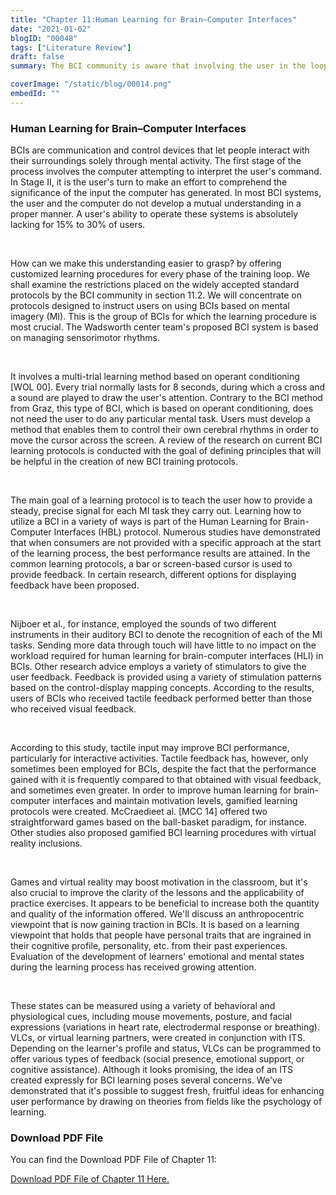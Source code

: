 ```yaml
---
title: "Chapter 11:Human Learning for Brain–Computer Interfaces"
date: "2021-01-02"
blogID: "00048"
tags: ["Literature Review"]
draft: false
summary: The BCI community is aware that involving the user in the loop is necessary to increase performance, and as a result, learning procedures must be improved. We have demonstrated that it is possible to propose fresh, promising methods for enhancing user performance by drawing on theories from other fields, such as the psychology of learning.

coverImage: "/static/blog/00014.png"
embedId: ""
---
```


### Human Learning for Brain–Computer Interfaces

BCIs are communication and control devices that let people interact with their surroundings solely through mental activity. The first stage of the process involves the computer attempting to interpret the user's command. In Stage II, it is the user's turn to make an effort to comprehend the significance of the input the computer has generated. In most BCI systems, the user and the computer do not develop a mutual understanding in a proper manner. A user's ability to operate these systems is absolutely lacking for 15% to 30% of users.

<br />

How can we make this understanding easier to grasp? by offering customized learning procedures for every phase of the training loop. We shall examine the restrictions placed on the widely accepted standard protocols by the BCI community in section 11.2. We will concentrate on protocols designed to instruct users on using BCIs based on mental imagery (MI). This is the group of BCIs for which the learning procedure is most crucial. The Wadsworth center team's proposed BCI system is based on managing sensorimotor rhythms.

<br />

It involves a multi-trial learning method based on operant conditioning [WOL 00]. Every trial normally lasts for 8 seconds, during which a cross and a sound are played to draw the user's attention. Contrary to the BCI method from Graz, this type of BCI, which is based on operant conditioning, does not need the user to do any particular mental task. Users must develop a method that enables them to control their own cerebral rhythms in order to move the cursor across the screen. A review of the research on current BCI learning protocols is conducted with the goal of defining principles that will be helpful in the creation of new BCI training protocols.

<br />

The main goal of a learning protocol is to teach the user how to provide a steady, precise signal for each MI task they carry out. Learning how to utilize a BCI in a variety of ways is part of the Human Learning for Brain-Computer Interfaces (HBL) protocol. Numerous studies have demonstrated that when consumers are not provided with a specific approach at the start of the learning process, the best performance results are attained. In the common learning protocols, a bar or screen-based cursor is used to provide feedback. In certain research, different options for displaying feedback have been proposed.

<br />

Nijboer et al., for instance, employed the sounds of two different instruments in their auditory BCI to denote the recognition of each of the MI tasks. Sending more data through touch will have little to no impact on the workload required for human learning for brain-computer interfaces (HLI) in BCIs. Other research advice employs a variety of stimulators to give the user feedback. Feedback is provided using a variety of stimulation patterns based on the control-display mapping concepts. According to the results, users of BCIs who received tactile feedback performed better than those who received visual feedback.

<br />

According to this study, tactile input may improve BCI performance, particularly for interactive activities. Tactile feedback has, however, only sometimes been employed for BCIs, despite the fact that the performance gained with it is frequently compared to that obtained with visual feedback, and sometimes even greater. In order to improve human learning for brain-computer interfaces and maintain motivation levels, gamified learning protocols were created. McCraedieet al. [MCC 14] offered two straightforward games based on the ball-basket paradigm, for instance. Other studies also proposed gamified BCI learning procedures with virtual reality inclusions.

<br />

Games and virtual reality may boost motivation in the classroom, but it's also crucial to improve the clarity of the lessons and the applicability of practice exercises. It appears to be beneficial to increase both the quantity and quality of the information offered. We'll discuss an anthropocentric viewpoint that is now gaining traction in BCIs. It is based on a learning viewpoint that holds that people have personal traits that are ingrained in their cognitive profile, personality, etc. from their past experiences. Evaluation of the development of learners' emotional and mental states during the learning process has received growing attention.

<br />

These states can be measured using a variety of behavioral and physiological cues, including mouse movements, posture, and facial expressions (variations in heart rate, electrodermal response or breathing). VLCs, or virtual learning partners, were created in conjunction with ITS. Depending on the learner's profile and status, VLCs can be programmed to offer various types of feedback (social presence, emotional support, or cognitive assistance). Although it looks promising, the idea of an ITS created expressly for BCI learning poses several concerns. We've demonstrated that it's possible to suggest fresh, fruitful ideas for enhancing user performance by drawing on theories from fields like the psychology of learning.

### Download PDF File

You can find the Download PDF File of Chapter 11:

<a href='/static/blog/00048_1.pdf' download>
 Download PDF File of Chapter 11 Here.
</a>
